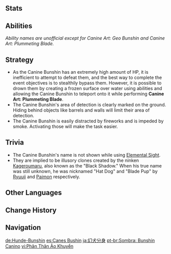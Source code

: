 {{About|the event enemy|the furnishing|Kageroumaru|the event boss|Dilapidated Old House}}
{{Enemy Infobox
|title    = Black Shadow
|image    = Enemy Canine Bunshin.jpg
|dmgtype  = Physical
|dmgtype2 = Electro
|dmgtype3 = Pyro
|weakpoint = no
|type     = Event Enemies
|family   = 
|group    = 
|location = [[Inazuma]]
}}
{{Enemy Intro|name='''Canine Bunshin'''|hideall=1|event=[[Bantan Sango Case Files: The Warrior Dog]]}}

==Stats==
{{Enemy Stats
|hp_ratio  = 60
|hp_type   = 2
|atk_ratio = 6
}}

==Abilities==
''Ability names are unofficial except for Canine Art: Geo Bunshin and Canine Art: Plummeting Blade.''

{{Enemy Attacks
|name_1 = Thunderwheels
|desc_1 = Launches three spinning wheels in different directions, dealing '''50% ATK''', '''12.5% ATK''', '''5% ATK''' as {{Color|Electro DMG}} on hit.

|name_2 = Canine Art: Plummeting Blade
|desc_2 = Teleports to the player's location and marks an area around it, calling down thunder and dealing '''100% ATK''' as {{Color|Electro DMG}} in the marked area shortly after.
|file_2 = Canine Bunshin Thunder Caller

|name_3 = Canine Art: Geo Bunshin
|desc_3 = When attacked, teleports away and leaves a {{Color|Geo}} Bunshin Bomb at its original location that marks an area around it before detonating, dealing '''75% ATK''' as {{Color|Pyro DMG}} in the marked area.
|file_3 = Canine Bunshin Decoy Bomb

|name_4 = Dendro Prison
|desc_4 = Upon initiating a fight, summons a square {{Color|Dendro}} barrier around the player. The barrier does not deal DMG.
}}

==Strategy==
* As the Canine Bunshin has an extremely high amount of HP, it is inefficient to attempt to defeat them, and the best way to complete the event objectives is to stealthily bypass them. However, it is possible to drown them by creating a frozen surface over water using {{Cryo}} abilities and allowing the Canine Bunshin to teleport onto it while performing '''Canine Art: Plummeting Blade'''.
* The Canine Bunshin's area of detection is clearly marked on the ground. Hiding behind objects like barrels and walls will limit their area of detection.
* The Canine Bunshin is easily distracted by fireworks and is impeded by smoke. Activating those will make the task easier.

==Trivia==
* The Canine Bunshin's name is not shown while using [[Elemental Sight]].
* They are implied to be illusory clones created by the ninken [[Kageroumaru]], also known as the "Black Shadow." When his true name was still unknown, he was nicknamed "Hat Dog" and "Blade Pup" by [[Ryuuji]] and [[Paimon]] respectively.

==Other Languages==
{{Other Languages
|en      = Canine Bunshin
|zhs     = 幻犬分身
|zhs_rm  = Huànquǎn Fēnshēn
|zht     = 幻犬分身
|zht_rm  = Huànquǎn Fēnshēn
|zh_tl   = Phantom Dog Clone
|ja      = 幻犬分身
|ja_rm   = Genken Bunshin{{Assumed}}
|ja_tl   = Phantom Dog Clone
|ko      = {{tt|환영|幻影}}{{tt|견|犬}} {{tt|분신|分身}}
|ko_rm   = Hwanyeong-gyeon Bunsin
|ko_tl   = Phantom Dog Clone
|es      = Can Bunshin
|es_tl   = Dog Bunshin
|fr      = Bunshin canin
|fr_tl   = Canine Bunshin
|ru      = Пёс бунсин
|ru_tl   = Bunshin Dog
|th      = Canine Bunshin
|vi      = {{tt|Phân Thân Ảo Khuyển|分身幻犬}}
|vi_tl   = Phantom Dog Clone
|de      = Hunde-Bunshin
|de_tl   = Canine Bunshin
|id      = Canine Bunshin
|pt      = Cão Bunshin
|pt_tl   = Dog Bunshin
|tr      = Köpek Klonu
|tr_tl   = Dog Clone
|it      = Bunshin zanna
|it_tl   = 
}}

==Change History==
{{Change History|2.3}}

==Navigation==
{{Enemy Navbox|Special}}

[[de:Hunde-Bunshin]]
[[es:Canes Bushin]]
[[ja:幻犬分身]]
[[pt-br:Sombra: Bunshin Canino]]
[[vi:Phân Thân Ảo Khuyển]]